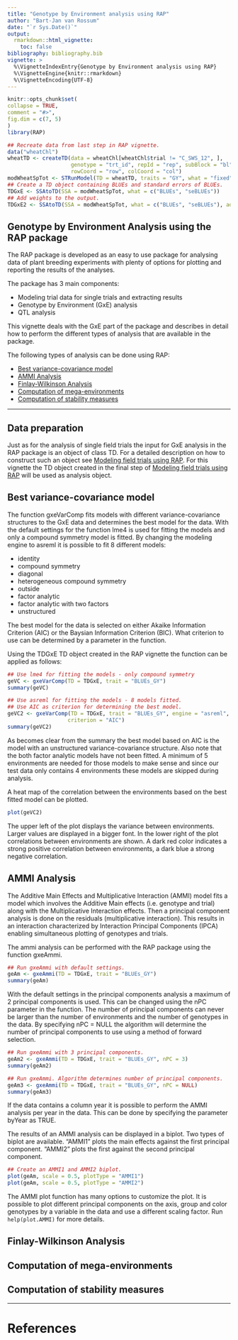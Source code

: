 ```yaml
---
title: "Genotype by Environment analysis using RAP"
author: "Bart-Jan van Rossum"
date: "`r Sys.Date()`"
output: 
  rmarkdown::html_vignette:
    toc: false
bibliography: bibliography.bib
vignette: >
  %\VignetteIndexEntry{Genotype by Environment analysis using RAP}
  %\VignetteEngine{knitr::rmarkdown}
  %\VignetteEncoding{UTF-8}
---
```

  
```r
knitr::opts_chunk$set(
collapse = TRUE,
comment = "#>",
fig.dim = c(7, 5)
)
library(RAP)
```

```r
## Recreate data from last step in RAP vignette.
data("wheatChl")
wheatTD <- createTD(data = wheatChl[wheatChl$trial != "C_SWS_12", ], 
                    genotype = "trt_id", repId = "rep", subBlock = "bl", 
                    rowCoord = "row", colCoord = "col")
modWheatSpTot <- STRunModel(TD = wheatTD, traits = "GY", what = "fixed", design = "res.rowcol")
## Create a TD object containing BLUEs and standard errors of BLUEs.
TDGxE <- SSAtoTD(SSA = modWheatSpTot, what = c("BLUEs", "seBLUEs"))
## Add weights to the output.
TDGxE2 <- SSAtoTD(SSA = modWheatSpTot, what = c("BLUEs", "seBLUEs"), addWt = TRUE)
```

## Genotype by Environment Analysis using the RAP package

The RAP package is developed as an easy to use package for analysing data of 
plant breeding experiments with plenty of options for plotting and reporting 
the results of the analyses.  

The package has 3 main components:

* Modeling trial data for single trials and extracting results
* Genotype by Environment (GxE) analysis
* QTL analysis

This vignette deals with the GxE part of the package and describes in 
detail how to perform the different types of analysis that are available in the package.

The following types of analysis can be done using RAP:

* [Best variance-covariance model](#vc)
* [AMMI Analysis](#am)
* [Finlay-Wilkinson Analysis](#fw)
* [Computation of mega-environments](#me)
* [Computation of stability measures](#st)

---

## Data preparation

Just as for the analysis of single field trials the input for GxE analysis in the RAP package is an object of class TD. For a detailed description on how to construct such an object see [Modeling field trials using RAP](RAP.html). For this vignette the TD object created in the final step of [Modeling field trials using RAP](RAP.html) will be used as analysis object.

## Best variance-covariance model {#vc}

The function gxeVarComp fits models with different variance-covariance structures to the GxE data and determines the best model for the data. With the default settings for the function lme4 is used for fitting the models and only a compound symmetry model is fitted. By changing the modeling engine to asreml it is possible to fit 8 different models:  

* identity
* compound symmetry
* diagonal
* heterogeneous compound symmetry
* outside
* factor analytic
* factor analytic with two factors
* unstructured

The best model for the data is selected on either Akaike Information Criterion (AIC) or the Baysian Information Criterion (BIC). What criterion to use can be determined by a parameter in the function.  

Using the TDGxE TD object created in the RAP vignette the function can be applied as follows:
```r
## Use lme4 for fitting the models - only compound symmetry
geVC <- gxeVarComp(TD = TDGxE, trait = "BLUEs_GY")
summary(geVC)
```

```r
## Use asreml for fitting the models - 8 models fitted. 
## Use AIC as criterion for determining the best model.
geVC2 <- gxeVarComp(TD = TDGxE, trait = "BLUEs_GY", engine = "asreml", 
                   criterion = "AIC")
summary(geVC2)
```
As becomes clear from the summary the best model based on AIC is the model with an unstructured variance-covariance structure. Also note that the both factor analytic models have not been fitted. A minimum of 5 environments are needed for those models to make sense and since our test data only contains 4 environments these models are skipped during analysis.  

A heat map of the correlation between the environments based on the best fitted model can be plotted. 

```r
plot(geVC2)
```
The upper left of the plot displays the variance between environments. Larger values are displayed in a bigger font. In the lower right of the plot correlations between environments are shown. A dark red color indicates a strong positive correlation between environments, a dark blue a strong negative correlation. 

## AMMI Analysis {#am}

The Additive Main Effects and Multiplicative Interaction (AMMI) model fits a model which involves the Additive Main effects (i.e. genotype and trial) along with the Multiplicative Interaction effects. Then a principal component analysis is done on the residuals (multiplicative interaction). This results in an interaction characterized by Interaction Principal Components (IPCA) enabling simultaneous plotting of genotypes and trials.  

The ammi analysis can be performed with the RAP package using the function gxeAmmi. 
```r
## Run gxeAmmi with default settings.
geAm <- gxeAmmi(TD = TDGxE, trait = "BLUEs_GY")
summary(geAm)
```
With the default settings in the principal components analysis a maximum of 2 principal components is used. This can be changed using the nPC parameter in the function. The number of principal components can never be larger than the number of environments and the number of genotypes in the data. By specifying nPC = NULL the algorithm will determine the number of principal components to use using a method of forward selection.
```r
## Run gxeAmmi with 3 principal components.
geAm2 <- gxeAmmi(TD = TDGxE, trait = "BLUEs_GY", nPC = 3)
summary(geAm2)
```
```r
## Run gxeAmmi. Algorithm determines number of principal components.
geAm3 <- gxeAmmi(TD = TDGxE, trait = "BLUEs_GY", nPC = NULL)
summary(geAm3)
```
If the data contains a column year it is possible to perform the AMMI analysis per year in the data. This can be done by specifying the parameter byYear as TRUE.  

The results of an AMMI analysis can be displayed in a biplot. Two types of biplot are available. "AMMI1" plots the main effects against the first principal component. "AMMI2" plots the first against the second principal component.
```r
## Create an AMMI1 and AMMI2 biplot.
plot(geAm, scale = 0.5, plotType = "AMMI1")
plot(geAm, scale = 0.5, plotType = "AMMI2")
```
The AMMI plot function has many options to customize the plot. It is possible to plot different principal components on the axis, group and color genotypes by a variable in the data and use a different scaling factor. Run ```help(plot.AMMI)``` for more details.

## Finlay-Wilkinson Analysis {#fw}



## Computation of mega-environments {#me}

## Computation of stability measures {#st}

----

# References
